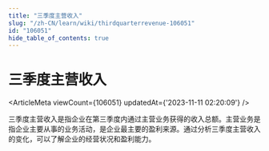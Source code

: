 ```yaml
---
title: "三季度主营收入"
slug: "/zh-CN/learn/wiki/thirdquarterrevenue-106051"
id: "106051"
hide_table_of_contents: true
---
```



<Breadcrumbs current="三季度主营收入" />

# 三季度主营收入

<ArticleMeta viewCount={106051} updatedAt={'2023-11-11 02:20:09'} />
<div className='border-solid border-b border-t-0 my-4 border-[var(--ifm-color-gray-300)]' />

三季度主营收入是指企业在第三季度内通过主营业务获得的收入总额。主营业务是指企业主要从事的业务活动，是企业最主要的盈利来源。通过分析三季度主营收入的变化，可以了解企业的经营状况和盈利能力。
